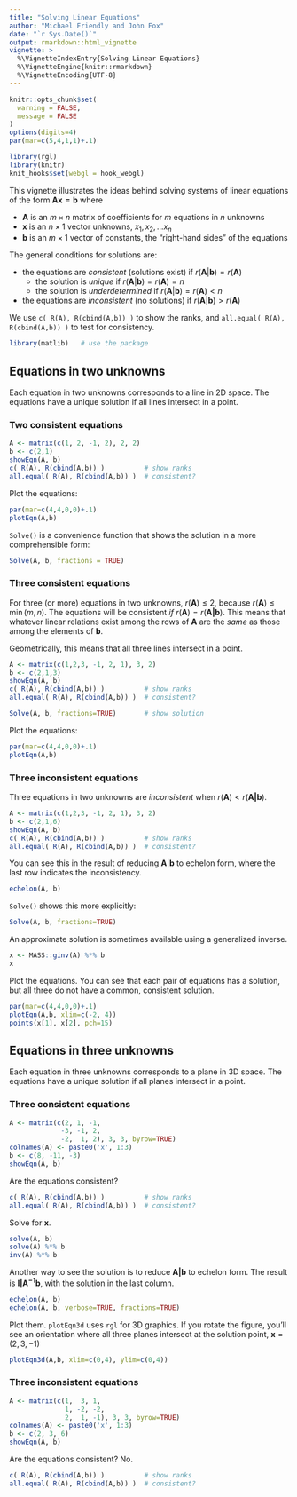 ```yaml
---
title: "Solving Linear Equations"
author: "Michael Friendly and John Fox"
date: "`r Sys.Date()`"
output: rmarkdown::html_vignette
vignette: >
  %\VignetteIndexEntry{Solving Linear Equations}
  %\VignetteEngine{knitr::rmarkdown}
  %\VignetteEncoding{UTF-8}
---
```


```r
knitr::opts_chunk$set(
  warning = FALSE,
  message = FALSE
)
options(digits=4)
par(mar=c(5,4,1,1)+.1)
```
```r
library(rgl)
library(knitr)
knit_hooks$set(webgl = hook_webgl)
```


This vignette illustrates the ideas behind solving systems of linear equations of the form $\mathbf{A x = b}$
where 

- $\mathbf{A}$ is an $m \times n$ matrix of coefficients for $m$ equations in $n$ unknowns
- $\mathbf{x}$ is an $n \times 1$ vector unknowns, $x_1, x_2, \dots x_n$
- $\mathbf{b}$ is an $m \times 1$ vector of constants, the "right-hand sides" of the equations

The general conditions for solutions are:

- the equations are *consistent* (solutions exist) if $r( \mathbf{A} | \mathbf{b}) = r( \mathbf{A})$
    - the solution is *unique* if $r( \mathbf{A} | \mathbf{b}) = r( \mathbf{A}) = n$
    - the solution is *underdetermined* if $r( \mathbf{A} | \mathbf{b}) = r( \mathbf{A}) < n$
- the equations are *inconsistent* (no solutions) if $r( \mathbf{A} | \mathbf{b}) > r( \mathbf{A})$

We use `c( R(A), R(cbind(A,b)) )` to show the ranks, and `all.equal( R(A), R(cbind(A,b)) )` to test
for consistency.

```r
library(matlib)   # use the package
```
## Equations in two unknowns

Each equation in two unknowns corresponds to a line in 2D space. The equations
have a unique solution if all lines intersect in a point.

### Two consistent equations
```r
A <- matrix(c(1, 2, -1, 2), 2, 2)
b <- c(2,1)
showEqn(A, b)
c( R(A), R(cbind(A,b)) )          # show ranks
all.equal( R(A), R(cbind(A,b)) )  # consistent?

```
Plot the equations:
```r
par(mar=c(4,4,0,0)+.1)
plotEqn(A,b)
```

`Solve()` is a convenience function that shows the solution in a more comprehensible form:
```r
Solve(A, b, fractions = TRUE)
```


### Three consistent equations

For three (or more) equations in two unknowns, $r(\mathbf{A}) \le 2$, because  $r(\mathbf{A}) \le \min(m,n)$.
The equations will be consistent
*if* $r(\mathbf{A}) = r(\mathbf{A | b})$. This means that whatever linear relations
exist among the rows of $\mathbf{A}$ are the *same* as those among the elements of $\mathbf{b}$.

Geometrically, this means that all three lines intersect in a point.
```r
A <- matrix(c(1,2,3, -1, 2, 1), 3, 2)
b <- c(2,1,3)
showEqn(A, b)
c( R(A), R(cbind(A,b)) )          # show ranks
all.equal( R(A), R(cbind(A,b)) )  # consistent?

Solve(A, b, fractions=TRUE)       # show solution 
```
Plot the equations:
```r
par(mar=c(4,4,0,0)+.1)
plotEqn(A,b)
```

### Three inconsistent equations
Three equations in two unknowns are *inconsistent* when $r(\mathbf{A}) < r(\mathbf{A | b})$.
```r
A <- matrix(c(1,2,3, -1, 2, 1), 3, 2)
b <- c(2,1,6)
showEqn(A, b)
c( R(A), R(cbind(A,b)) )          # show ranks
all.equal( R(A), R(cbind(A,b)) )  # consistent?
```
You can see this in the result of reducing $\mathbf{A} | \mathbf{b}$ to echelon form, where the
last row indicates the inconsistency.
```r
echelon(A, b)
```
`Solve()` shows this more explicitly:
```r
Solve(A, b, fractions=TRUE)
```


An approximate solution is sometimes available using a generalized inverse.
```r
x <- MASS::ginv(A) %*% b
x
```


Plot the equations. You can see that each pair of equations has a solution,
but all three do not have a common, consistent solution.
```r
par(mar=c(4,4,0,0)+.1)
plotEqn(A,b, xlim=c(-2, 4))
points(x[1], x[2], pch=15)
```



## Equations in three unknowns

Each equation in three unknowns corresponds to a plane in 3D space. The equations
have a unique solution if all planes intersect in a point.

### Three consistent equations

```r
A <- matrix(c(2, 1, -1,
             -3, -1, 2,
             -2,  1, 2), 3, 3, byrow=TRUE)
colnames(A) <- paste0('x', 1:3)
b <- c(8, -11, -3)
showEqn(A, b)
```

Are the equations consistent?
```r
c( R(A), R(cbind(A,b)) )          # show ranks
all.equal( R(A), R(cbind(A,b)) )  # consistent?
```
Solve for $\mathbf{x}$.  

```r
solve(A, b)
solve(A) %*% b
inv(A) %*% b
```

Another way to see the solution is to reduce $\mathbf{A | b}$ to echelon form. The result is $\mathbf{I | A^{-1}b}$,
with the solution in the last column. 

```r
echelon(A, b)
echelon(A, b, verbose=TRUE, fractions=TRUE)
```

Plot them.  `plotEqn3d` uses `rgl` for 3D graphics.  If you rotate the figure, you'll see an orientation
where all three planes intersect at the solution point, $\mathbf{x} = (2, 3, -1)$ 
```r
plotEqn3d(A,b, xlim=c(0,4), ylim=c(0,4))
```

### Three inconsistent equations

```r
A <- matrix(c(1,  3, 1,
              1, -2, -2,
              2,  1, -1), 3, 3, byrow=TRUE)
colnames(A) <- paste0('x', 1:3)
b <- c(2, 3, 6)
showEqn(A, b)
```
Are the equations consistent? No.
```r
c( R(A), R(cbind(A,b)) )          # show ranks
all.equal( R(A), R(cbind(A,b)) )  # consistent?
```
